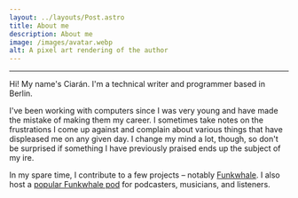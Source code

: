```yaml
---
layout: ../layouts/Post.astro
title: About me
description: About me
image: /images/avatar.webp
alt: A pixel art rendering of the author
---
```



<UserCard />

---

Hi! My name's Ciarán. I'm a technical writer and programmer based in Berlin.

I've been working with computers since I was very young and have made the mistake of making them my career. I sometimes take notes on the frustrations I come up against and complain about various things that have displeased me on any given day. I change my mind a lot, though, so don't be surprised if something I have previously praised ends up the subject of my ire.

In my spare time, I contribute to a few projects – notably [Funkwhale]. I also host a [popular Funkwhale pod][funkwhale-pod] for podcasters, musicians, and listeners.

[Funkwhale]: https://funkwhale.audio
[funkwhale-pod]: https://tanukitunes.com